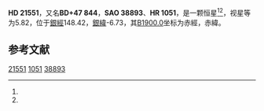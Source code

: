 {{Starbox begin
| name = HD 21551
}}
{{Starbox observe
| epoch = [[J2000.0|J2000.0]]
| constell = {{星座名待查}}<ref name=SIMBAD>{{cite web
 | url=http://simbad.u-strasbg.fr/simbad/sim-id?Ident=HR+1051
 | title=Pulsating variable Star
 | publisher=Centre de Données astronomiques de Strasbourg
 | work=SIMBAD
 | accessdate=2012-07-13
 | archive-date=2016-03-16
 | archive-url=https://web.archive.org/web/20160316083726/http://simbad.u-strasbg.fr/simbad/sim-id?Ident=HR+1051
 | dead-url=no
 }}</ref><ref name=DATA>{{cite web
 | url=http://vizier.u-strasbg.fr/viz-bin/VizieR-5?-out.add=.&-source=5050&-corr=PK=HR&-out.max=9999&HR=1051
 | title=VizieR Detailed Page
 | accessdate=2012-07-13
 | archive-date=2016-03-05
 | archive-url=https://web.archive.org/web/20160305004338/http://vizier.u-strasbg.fr/viz-bin/VizieR-5?-out.add=.&-source=5050&-corr=PK=HR&-out.max=9999&HR=1051
 | dead-url=no
 }}</ref>
| 星官 = 
| ra = {{RA|3|30|37}}<ref name=SIMBAD /><ref name=DATA />
| dec = {{DEC|+48|6|13}}<ref name=SIMBAD /><ref name=DATA />
| appmag_v = 5.82<ref name=SIMBAD /><ref name=DATA />
}}
{{Starbox character
| class = B8V<ref name=SIMBAD /><ref name=DATA />
| b-v = -0.04<ref name=SIMBAD /><ref name=DATA />
| u-b = -0.32<ref name=SIMBAD /><ref name=DATA />
| r-i = <ref name=SIMBAD /><ref name=DATA />
| variable = 
}}
{{Starbox astrometry
| radial_v = -0.32
| prop_mo_ra = 5
| parallax = 
| p_error = 
}}
{{Starbox catalog
| names =BD+47 844，[[SAO星表|SAO]] 38893，[[HD星表|HD]] 21551，[[HR星表|HR]] 1051}}
{{Starbox reference |Simbad=HR+1051}}
{{Starbox end}}

'''HD 21551'''，又名'''BD+47 844'''，'''SAO 38893'''、'''HR 1051'''，是一颗恒星<ref name=SIMBAD /><ref name=DATA />，视星等为5.82，位于[[銀道座標系|銀經]]148.42，[[銀道座標系|銀緯]]-6.73，其[[B1900.0|B1900.0]]坐标为赤經{{RA|3|23|33}}，赤緯{{DEC|+47|-6.73|35}}。

== 参考文献 ==
{{reflist}}

{{star-stub}}

[[Category:HD和HDE天體|21551]]
[[Category:HR天體|1051]]
[[Category:SAO天體|38893]]